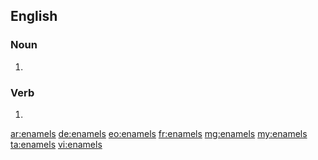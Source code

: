 ==English==

===Noun===
{{head|en|plural}}

# {{plural of|enamel|lang=en|nocat=1}}

===Verb===
{{head|en}}

# {{en-third-person singular of|enamel}}

[[ar:enamels]]
[[de:enamels]]
[[eo:enamels]]
[[fr:enamels]]
[[mg:enamels]]
[[my:enamels]]
[[ta:enamels]]
[[vi:enamels]]